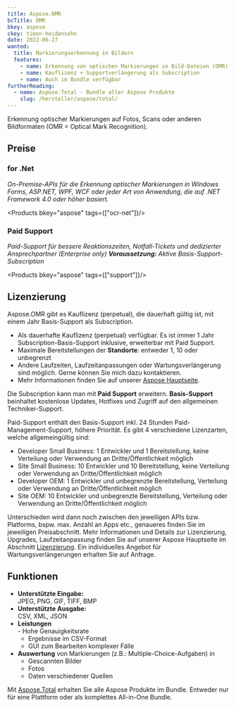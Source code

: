 ```yaml
---
title: Aspose.OMR
bcTitle: OMR
bkey: aspose
ckey: timon-heidensohn
date: 2022-06-27
wanted:
  title: Markierungserkennung in Bildern
  features:
    - name: Erkennung von optischen Markierungen in Bild-Dateien (OMR)
    - name: Kauflizenz + Supportverlängerung als Subscription
    - name: Auch im Bundle verfügbar
furtherReading:
  - name: Aspose.Total - Bundle aller Aspose Produkte
    slug: /hersteller/aspose/total/
---
```



<Intro>

Erkennung optischer Markierungen auf Fotos, Scans oder anderen Bildformaten (OMR = Optical Mark Recognition).

</Intro>

<TOC />




## Preise



### for .Net

_On-Premise-APIs für die Erkennung optischer Markierungen in Windows Forms, ASP.NET, WPF, WCF oder jeder Art von Anwendung, die auf .NET Framework 4.0 oder höher basiert._

<Products bkey="aspose" tags={["ocr-net"]}/>


### Paid Support

_Paid-Support für bessere Reaktionszeiten, Notfall-Tickets und dedizierter Ansprechpartner (Enterprise only) **Voraussetzung:** Aktive Basis-Support-Subscription_

<Products bkey="aspose" tags={["support"]}/>

## Lizenzierung

<ArrowList>

Aspose.OMR gibt es Kauflizenz (perpetual), die dauerhaft gültig ist, mit einem Jahr Basis-Support als Subscription.

- Als dauerhafte Kauflizenz (perpetual) verfügbar. Es ist immer 1 Jahr Subscription-Basis-Support inklusive, erweiterbar mit Paid Support.
- Maximale Bereitstellungen der **Standorte**: entweder 1, 10 oder unbegrenzt
- Andere Laufzeiten, Laufzeitanpassungen oder Wartungsverlängerung sind möglich. Gerne können Sie mich dazu kontaktieren.
- Mehr Informationen finden Sie auf unserer [Aspose Hauptseite](/hersteller/aspose/#lizenzierung).

Die Subscription kann man mit **Paid Support** erweitern.
**Basis-Support** beinhaltet kostenlose Updates, Hotfixes und Zugriff auf den allgemeinen Techniker-Support.

Paid-Support enthält den Basis-Support inkl. 24 Stunden Paid-Management-Support, höhere Priorität. Es gibt 4 verschiedene Lizenzarten, welche allgemeingültig sind:

- Developer Small Business: 1 Entwickler und 1 Bereitstellung, keine Verteilung oder Verwendung an Dritte/Öffentlichkeit möglich
- Site Small Business: 10 Entwickler und 10 Bereitstellung, keine Verteilung oder Verwendung an Dritte/Öffentlichkeit möglich
- Developer OEM: 1 Entwickler und unbegrenzte Bereitstellung, Verteilung oder Verwendung an Dritte/Öffentlichkeit möglich
- Site OEM: 10 Entwickler und unbegrenzte Bereitstellung, Verteilung oder Verwendung an Dritte/Öffentlichkeit möglich

Unterschieden wird dann noch zwischen den jeweiligen APIs bzw. Platforms, bspw. max. Anzahl an Apps etc., genaueres finden Sie im jeweiligen Preisabschnitt. Mehr Informationen und Details zur Lizenzierung, Upgrades, Laufzeitanpassung finden Sie auf unserer Aspose Hauptseite im Abschnitt [Lizenzierung](/hersteller/aspose/#lizenzierung). Ein individuelles Angebot für Wartungsverlängerungen erhalten Sie auf Anfrage.

</ArrowList>


## Funktionen

<ArrowList>

- **Unterstützte Eingabe:** <br/>  JPEG, PNG, GIF, TIFF, BMP
- **Unterstützte Ausgabe:** <br/>  CSV, XML, JSON
- **Leistungen** <br/>  - Hohe Genauigkeitsrate
   - Ergebnisse im CSV-Format
   - GUI zum Bearbeiten komplexer Fälle
- **Auswertung** von Markierungen (z.B.: Multiple-Choice-Aufgaben) in
   - Gescannten Bilder
   - Fotos
   - Daten verschiedener Quellen

</ArrowList>

<Info>

Mit [Aspose.Total](/hersteller/aspose/total/) erhalten Sie alle Aspose Produkte im Bundle. Entweder nur für eine Plattform oder als komplettes All-in-One Bundle.

</Info>
